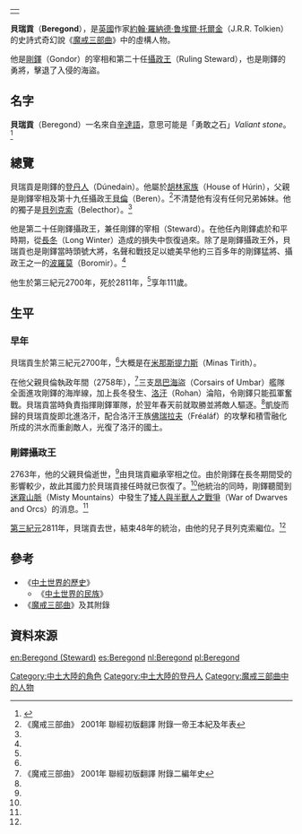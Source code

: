 {|align=right
|-
|{{Tolkienchar |
image_character = |
image_caption = |
Book(s) = 《[[魔戒|魔戒三部曲]]》<br/>《[[中土世界的歷史|中土世界的歷史]]》 |
character_name = 貝瑞貢 |
character_alias = |
character_title = [[剛鐸宰相|剛鐸宰相]]<br/>剛鐸攝政王|
character_race = [[人類_(中土大陸)|人類]] [[登丹人|登丹人]] |
character_culture = [[胡林家族|胡林家族]] |
character_gender = 男性|
character_realm = [[剛鐸|剛鐸]] |
character_sub_realm = |
character_lifespan = 第三紀元2700年 - [[第三紀元|第三紀元]]2811年<ref name=autogenerated1>《中土世界的歷史》 Vol.12《中土世界的民族》 "The Heirs of Elendil"</ref> |
character_weapon = | 
}}
|}
'''貝瑞貢'''（'''Beregond'''），是[[英國|英國]]作家[[約翰·羅納德·鲁埃爾·托爾金|約翰·羅納德·鲁埃爾·托爾金]]（J.R.R. Tolkien）的史詩式奇幻說《[[魔戒|魔戒三部曲]]》中的虛構人物。

他是[[剛鐸|剛鐸]]（Gondor）的宰相和第二十任[[剛鐸攝政王|攝政王]]（Ruling Steward），也是剛鐸的勇將，擊退了入侵的海盜。

==名字==
'''貝瑞貢'''（Beregond）一名來自[[辛達語|辛達語]]，意思可能是「勇敢之石」''Valiant stone''。<ref>{{Cite web |url=http://www.tuckborough.net/gondorians.html#Beregond_Steward |title=Thain's Book: Beregond |access-date=2011-11-12 |archive-date=2011-10-16 |archive-url=https://web.archive.org/web/20111016221058/http://www.tuckborough.net/gondorians.html#Beregond_Steward |dead-url=yes }}</ref>

==總覽==
貝瑞貢是剛鐸的[[登丹人|登丹人]]（Dúnedain）。他屬於[[胡林家族|胡林家族]]（House of Húrin），父親是剛鐸宰相及第十九任攝政王[[貝倫_(剛鐸宰相)|貝倫]]（Beren）。<ref name=autogenerated2>《魔戒三部曲》 2001年 聯經初版翻譯 附錄一帝王本紀及年表</ref>不清楚他有沒有任何兄弟姊妹。他的獨子是[[貝列克索二世|貝列克索]]（Belecthor）。<ref name=autogenerated1 />

他是第二十任剛鐸攝政王，兼任剛鐸的宰相（Steward）。在他任內剛鐸處於和平時期，從[[長冬|長冬]]（Long Winter）造成的損失中恢復過來。除了是剛鐸攝政王外，貝瑞貢也是剛鐸當時頭號大將，名聲和戰技足以媲美早他約三百多年的剛鐸猛將、攝政王之一的[[波羅莫_(剛鐸宰相)|波羅莫]]（Boromir）。<ref name=autogenerated2 />

他生於第三紀元2700年，死於2811年，<ref name=autogenerated1 />享年111歲。

==生平==
===早年===
貝瑞貢生於第三紀元2700年，<ref name=autogenerated1 />大概是在[[米那斯提力斯|米那斯提力斯]]（Minas Tirith）。

在他父親貝倫執政年間（2758年），<ref>《魔戒三部曲》 2001年 聯經初版翻譯 附錄二編年史</ref>三支[[昂巴海盜|昂巴海盜]]（Corsairs of Umbar）艦隊全面進攻剛鐸的海岸線，加上長冬發生、[[洛汗_(地名)|洛汗]]（Rohan）淪陷，令剛鐸只能孤軍奮戰。貝瑞貢當時負責指揮剛鐸軍隊，於翌年春天前就取勝並將敵人驅逐。<ref name=autogenerated2 />凱旋而歸的貝瑞貢旋即北進洛汗，配合洛汗王族[[佛瑞拉夫|佛瑞拉夫]]（Fréaláf）的攻擊和積雪融化所成的洪水而重創敵人，光復了洛汗的國土。

===剛鐸攝政王===
2763年，他的父親貝倫逝世，<ref name=autogenerated1 />由貝瑞貢繼承宰相之位。由於剛鐸在長冬期間受的影響較少，故此其國力於貝瑞貢接任時就已恢復了。<ref name=autogenerated2 />他統治的同時，剛鐸聽聞到[[迷霧山脈|迷霧山脈]]（Misty Mountains）中發生了[[矮人與半獸人之戰爭|矮人與半獸人之戰爭]]（War of Dwarves and Orcs）的消息。<ref name=autogenerated2 />

[[第三紀元|第三紀元]]2811年，貝瑞貢去世，結束48年的統治，由他的兒子貝列克索繼位。<ref name=autogenerated1 />

==參考==
*《[[中土世界的歷史|中土世界的歷史]]》
**《[[中土世界的民族|中土世界的民族]]》
*《[[魔戒|魔戒三部曲]]》及其附錄

==資料來源==
{{reflist}}

{{剛鐸宰相及攝政王|[[貝倫_(剛鐸宰相)|貝倫]]|[[貝列克索二世|貝列克索二世]]|}}

[[Category:中土大陸的角色|Category:中土大陸的角色]]
[[Category:中土大陸的登丹人|Category:中土大陸的登丹人]]
[[Category:魔戒三部曲中的人物|Category:魔戒三部曲中的人物]]

[[en:Beregond_(Steward)|en:Beregond (Steward)]]
[[es:Beregond|es:Beregond]]
[[nl:Beregond|nl:Beregond]]
[[pl:Beregond|pl:Beregond]]
